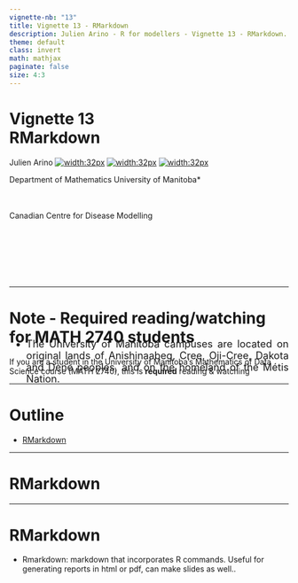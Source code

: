 ---
vignette-nb: "13"
title: Vignette 13 - RMarkdown
description: Julien Arino - R for modellers - Vignette 13 - RMarkdown.
theme: default
class: invert
math: mathjax
paginate: false
size: 4:3
---

<style>
  img[alt~="center"] {
    display: block;
    margin: 0 auto;
  }
</style>

<!-- backgroundColor: black -->
<!-- _backgroundImage: "linear-gradient(to top, #85110d, 1%, black)" -->
# Vignette 13<br>RMarkdown

Julien Arino [![width:32px](https://raw.githubusercontent.com/julien-arino/presentations/main/FIGS/icons/email-round.png)](mailto:Julien.Arino@umanitoba.ca) [![width:32px](https://raw.githubusercontent.com/julien-arino/presentations/main/FIGS/icons/world-wide-web.png)](https://julien-arino.github.io/) [![width:32px](https://raw.githubusercontent.com/julien-arino/presentations/main/FIGS/icons/github-icon.png)](https://github.com/julien-arino)

Department of Mathematics
University of Manitoba*

<div style = "font-size:18px; margin-top:-10px; padding-bottom:30px;"></div>

Canadian Centre for Disease Modelling

<div style = "text-align: justify; position: relative; bottom: -5%; font-size:18px;">
* The University of Manitoba campuses are located on original lands of Anishinaabeg, Cree, Oji-Cree, Dakota and Dene peoples, and on the homeland of the Métis Nation.</div>

---

# <!--fit-->Note - Required reading/watching for MATH 2740 students

If you are a student in the University of Manitoba's Mathematics of Data Science course (MATH 2740), this is **required** reading & watching

---

<!-- _backgroundImage: "linear-gradient(to top, #85110d, 1%, black)" -->
# Outline

- [RMarkdown](#rmarkdown)

---

<!-- _backgroundImage: "linear-gradient(to top, #85110d, 1%, black)" -->
# <!--fit-->RMarkdown

---

# RMarkdown

- Rmarkdown: markdown that incorporates R commands. Useful for generating reports in html or pdf, can make slides as well..

